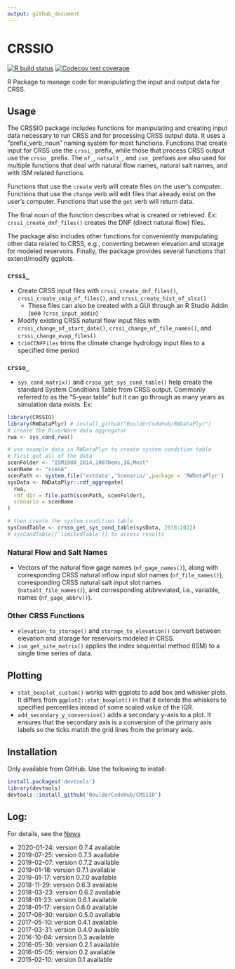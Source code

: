 ```yaml
---
output: github_document
---
```


<!-- README.md is generated from README.Rmd. Please edit that file -->

# CRSSIO
<!-- badges: start -->
[![R build status](https://github.com/BoulderCodeHub/CRSSIO/workflows/R-CMD-check/badge.svg)](https://github.com/BoulderCodeHub/CRSSIO/actions)
[![Codecov test coverage](https://codecov.io/gh/rabutler-usbr/CRSSIO/branch/master/graph/badge.svg)](https://codecov.io/gh/rabutler-usbr/CRSSIO?branch=master)
<!-- badges: end -->

R Package to manage code for manipulating the input and output data for CRSS.

## Usage

The CRSSIO package includes functions for manipulating and creating input data necessary to run CRSS and for processing CRSS output data. It uses a "prefix_verb_noun" naming system for most functions. Functions that create input for CRSS use the `crssi_` prefix, while those that process CRSS output use the `crsso_` prefix. The `nf_`, `natsalt_`, and `ism_` prefixes are also used for multiple functions that deal with natural flow names, natural salt names, and with ISM related functions. 

Functions that use the `create` verb will create files on the user's computer. Functions that use the `change` verb will edit files that already exist on the user's computer. Functions that use the `get` verb will return data. 

The final noun of the function describes what is created or retrieved. Ex: `crssi_create_dnf_files()` creates the DNF (direct natural flow) files. 

The package also includes other functions for conveniently manipulating other data related to CRSS, e.g., converting between elevation and storage for modeled reservoirs. Finally, the package provides several functions that extend/modify ggplots. 

### `crssi_`

* Create CRSS input files with `crssi_create_dnf_files()`, `crssi_create_cmip_nf_files()`, and `crssi_create_hist_nf_xlsx()` 
  * These files can also be created with a GUI through an R Studio Addin (see `?crss_input_addin`)
* Modify existing CRSS natural flow input files with `crssi_change_nf_start_date()`, `crssi_change_nf_file_names()`, and `crssi_change_evap_files()`
* `trimCCNFFiles` trims the climate change hydrology input files to a specified time period 

### `crsso_`

* `sys_cond_matrix()` and `crsso_get_sys_cond_table()` help create the standard System Conditions Table from CRSS output. Commonly referred to as the "5-year table" but it can go through as many years as simulation data exists. Ex:

```r
library(CRSSIO)
library(RWDataPlyr) # install_github("BoulderCodeHub/RWDataPlyr")
# create the RiverWare data aggregator
rwa <- sys_cond_rwa()

# use example data in RWDataPlyr to create system condition table
# first get all of the data
scenFolder <- "ISM1988_2014,2007Dems,IG,Most"
scenName <- "scenA"
scenPath <- system.file('extdata','Scenario/',package = 'RWDataPlyr')
sysData <- RWDataPlyr::rdf_aggregate(
  rwa,
  rdf_dir = file.path(scenPath, scenFolder),
  scenario = scenName
)

# then create the system condition table
sysCondTable <- crsso_get_sys_cond_table(sysData, 2018:2022)
# sysCondTable[['limitedTable']] to access results
```

### Natural Flow and Salt Names

* Vectors of the natural flow gage names (`nf_gage_names()`), along with corresponding CRSS natural inflow input slot names (`nf_file_names()`), corresponding CRSS natural salt input slot names (`natsalt_file_names()`), and corresponding abbreviated, i.e., variable, names (`nf_gage_abbrv()`).

### Other CRSS Functions

* `elevation_to_storage()` and `storage_to_elevation()` convert between elevation and storage for reservoirs modeled in CRSS.
* `ism_get_site_matrix()` applies the index sequential method (ISM) to a single time series of data.

## Plotting

* `stat_boxplot_custom()` works with ggplots to add box and whisker plots. It differs from `ggplot2::stat_boxplot()` in that it extends the whiskers to specified percentiles intead of some scaled value of the IQR.
* `add_secondary_y_conversion()` adds a secondary y-axis to a plot. It ensures that the secondary axis is a conversion of the primary axis labels so the ticks match the grid lines from the primary axis. 

## Installation

Only available from GitHub. Use the following to install:
```r
install.packages('devtools')
library(devtools)
devtools::install_github('BoulderCodeHub/CRSSIO')
```

## Log:

For details, see the [News](NEWS.md)

* 2020-01-24: version 0.7.4 available
* 2019-07-25: version 0.7.3 available
* 2019-02-07: version 0.7.2 available
* 2019-01-18: version 0.7.1 available
* 2019-01-17: version 0.7.0 available
* 2018-11-29: version 0.6.3 available
* 2018-03-23: version 0.6.2 available
* 2018-01-23: version 0.6.1 available
* 2018-01-17: version 0.6.0 available
* 2017-08-30: version 0.5.0 available
* 2017-05-10: version 0.4.1 available
* 2017-03-31: version 0.4.0 available
* 2016-10-04: version 0.3 available
* 2016-05-30: version 0.2.1 available
* 2016-05-05: version 0.2 available
* 2015-02-10: version 0.1 available
